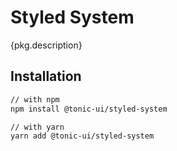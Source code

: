 
# Styled System

{pkg.description}

## Installation

```bash
// with npm
npm install @tonic-ui/styled-system

// with yarn
yarn add @tonic-ui/styled-system
```
